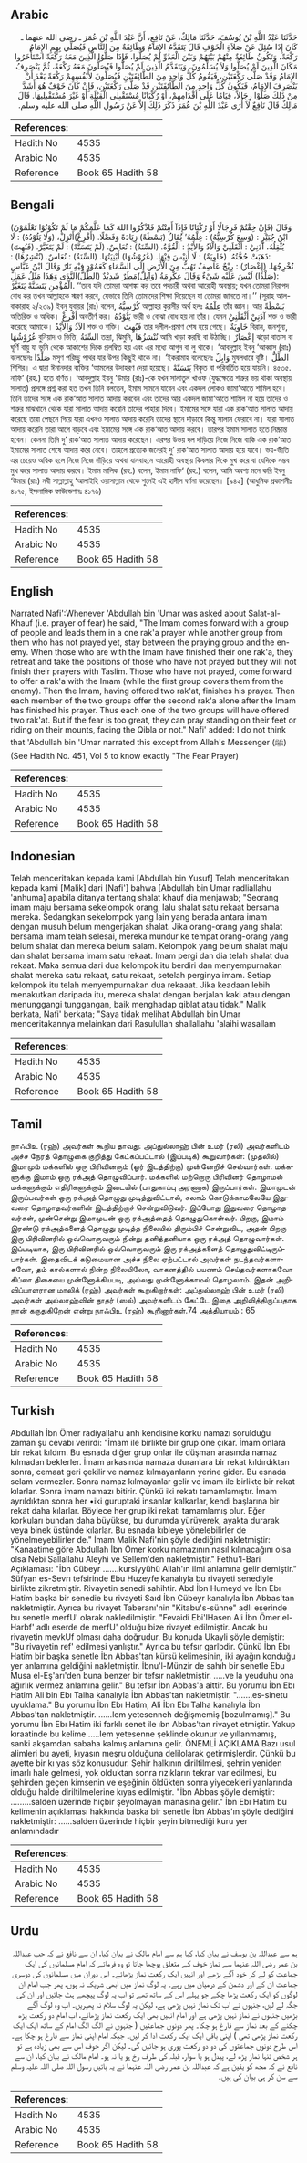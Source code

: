 ## Arabic


<div dir="rtl" lang="ar" style={{fontSize:'larger',backgroundColor:'#f8f9fa',padding:20}}>
حَدَّثَنَا عَبْدُ اللَّهِ بْنُ يُوسُفَ، حَدَّثَنَا مَالِكٌ، عَنْ نَافِعٍ، أَنَّ عَبْدَ اللَّهِ بْنَ عُمَرَ ـ رضى الله عنهما ـ كَانَ إِذَا سُئِلَ عَنْ صَلاَةِ الْخَوْفِ قَالَ يَتَقَدَّمُ الإِمَامُ وَطَائِفَةٌ مِنَ النَّاسِ فَيُصَلِّي بِهِمِ الإِمَامُ رَكْعَةً، وَتَكُونُ طَائِفَةٌ مِنْهُمْ بَيْنَهُمْ وَبَيْنَ الْعَدُوِّ لَمْ يُصَلُّوا، فَإِذَا صَلَّوُا الَّذِينَ مَعَهُ رَكْعَةً اسْتَأْخَرُوا مَكَانَ الَّذِينَ لَمْ يُصَلُّوا وَلاَ يُسَلِّمُونَ، وَيَتَقَدَّمُ الَّذِينَ لَمْ يُصَلُّوا فَيُصَلُّونَ مَعَهُ رَكْعَةً، ثُمَّ يَنْصَرِفُ الإِمَامُ وَقَدْ صَلَّى رَكْعَتَيْنِ، فَيَقُومُ كُلُّ وَاحِدٍ مِنَ الطَّائِفَتَيْنِ فَيُصَلُّونَ لأَنْفُسِهِمْ رَكْعَةً بَعْدَ أَنْ يَنْصَرِفَ الإِمَامُ، فَيَكُونُ كُلُّ وَاحِدٍ مِنَ الطَّائِفَتَيْنِ قَدْ صَلَّى رَكْعَتَيْنِ، فَإِنْ كَانَ خَوْفٌ هُوَ أَشَدَّ مِنْ ذَلِكَ صَلَّوْا رِجَالاً، قِيَامًا عَلَى أَقْدَامِهِمْ، أَوْ رُكْبَانًا مُسْتَقْبِلِي الْقِبْلَةِ أَوْ غَيْرَ مُسْتَقْبِلِيهَا‏.‏ قَالَ مَالِكٌ قَالَ نَافِعٌ لاَ أُرَى عَبْدَ اللَّهِ بْنَ عُمَرَ ذَكَرَ ذَلِكَ إِلاَّ عَنْ رَسُولِ اللَّهِ صلى الله عليه وسلم‏.‏
</div>
<div style={{backgroundColor:'#f8f9fa',padding:20, marginBottom: 10}}><table> <thead> <tr> <th>References:</th> <th></th> </tr> </thead> <tbody><tr><td>Hadith No</td><td>4535</td></tr><tr><td>Arabic No</td><td>4535</td></tr><tr><td>Reference</td><td>Book 65 Hadith 58</td></tr></tbody></table></div>

## Bengali


<div dir="ltr" lang="bn" style={{fontSize:'larger',backgroundColor:'#f8f9fa',padding:20}}>
(فَإِنْ خِفْتُمْ فَرِجَالًا أَوْ رُكْبَانًا فَإِذَآ أَمِنْتُمْ فَاذْكُرُوا اللهَ كَمَا عَلَّمَكُمْ مَا لَمْ تَكُوْنُوْا تَعْلَمُوْنَ) وَقَالَ ابْنُ جُبَيْرٍ : (وَسِعَ كُرْسِيُّهُ) : عِلْمُهُ’ يُقَالُ (بَسْطَةً) زِيَادَةً وَفَضْلًا. (أَفْرِغْ)أَنْزِلْ، (وَلَا يَئُوْدُهُ) : لَا يُثْقِلُهُ، آدَنِيْ : أَثْقَلَنِيْ وَالْآدُ وَالأَيْدُ : الْقُوَّةُ. (السِّنَةُ) : نُعَاسٌ. (لَمْ يَتَسَنَّهْ) : لَمْ يَتَغَيَّرْ. (فَبُهِتَ) :ذَهَبَتْ حُجَّتُهُ. (خَاوِيَةٌ) : لَا أَنِيْسَ فِيْهَا. (عُرُوْشُهَا) أَبْنِيَتُهَا. (السِّنَةُ) : نُعَاسٌ. (نُنْشِرُهَا) : نُخْرِجُهَا. (إِعْصَارٌ) : رِيْحٌ عَاصِفٌ تَهُبُّ مِنَ الْأَرْضِ إِلَى السَّمَاءِ كَعَمُوْدٍ فِيْهِ نَارٌ وَقَالَ ابْنُ عَبَّاسٍ :(صَلْدًا) لَيْسَ عَلَيْهِ شَيْءٌ وَقَالَ عِكْرِمَةُ (وَابِلٌ)مَطَرٌ شَدِيْدٌ (الطَّلُّ)النَّدَى وَهَذَا مَثَلُ عَمَلِ الْمُؤْمِنِ يَتَسَنَّهْ يَتَغَيَّرْ. ‘‘তবে যদি তোমরা আশঙ্কা কর তবে পদচারী অথবা আরোহী অবস্থায়; যখন তোমরা নিরাপদ বোধ কর তখন আল্লাহকে স্মরণ করবে, যেভাবে তিনি তোমাদের শিক্ষা দিয়েছেন যা তোমরা জানতে না।’’ (সূরাহ আল-বাকারাহ ২/২৩৯) ইবনু যুবায়র (রাঃ) বলেন, كُرْسِيُّهُ আল্লাহর কুরসীর অর্থ হলঃ عِلْمُهُ তাঁর জ্ঞান। আর بَسْطَةً অতিরিক্ত ও অধিক। أَفْرِغْ অবতীর্ণ কর। يَئُوْدُهُ ভারী ও বোঝা বোধ হয় না তাঁর। যেমন آدَنِيْ أَثْقَلَنِيْ শক্ত ও ভারী করেছে আমাকে। الآدُ وَالأَيْدُ শক্ত ও শক্তি। فَبُهِتَ তার দলীল-প্রমাণ শেষ হয়ে গেছে। خَاوِيَةٌ বিরান, জনশূন্য, عُرُوْشُهَا বুনিয়াদ ও ভিত্তি, السِّنَةُ তন্দ্রা, ঝিমুনি, نُنْشزُهَا আমি খাড়া করছি বা উঠাচ্ছি। إِعْصَارٌ ঝড়ো বাতাস বা ঘূর্ণি বায়ু যা ভূমি থেকে আকাশের দিকে প্রলম্বিত হয় এবং এর মধ্যে আগুন বা লু থাকে। ‘আবদুল্লাহ ইবনু ‘আব্বাস (রাঃ) বলেছেনঃ صَلْدًا মসৃণ পরিচ্ছ্ন্ন পাথর যার উপর কিছু্ই থাকে না। ‘ইকরামাহ বলেছেনঃ وَابِلٌ মুষলধারে বৃষ্টি। الطَّلُّ শিশির। এ দ্বারা ঈমানদার ব্যক্তির ‘আমলের উদাহরণ দেয়া হয়েছে। يَتَسَنَّهْ বিকৃত বা পরিবর্তিত হয়ে যায়নি। ৪৫৩৫. নাফি‘ (রহ.) হতে বর্ণিত। ‘আবদুল্লাহ ইবনু ‘উমার (রাঃ)-কে যখন সালাতুল খাওফ (যুদ্ধক্ষেত্রে শত্রুর ভয় থাকা অবস্থায় সালাত) প্রসঙ্গে প্রশ্ন করা হত তখন তিনি বলতেন, ইমাম সামনে যাবেন এবং একদল লোকও জামা‘আতে শামিল হবে। তিনি তাদের সঙ্গে এক রাক‘আত সালাত আদায় করবেন এবং তাদের আর একদল জামা‘আতে শামিল না হয়ে তাদের ও শত্রুর মাঝখানে থেকে যারা সালাত আদায় করেনি তাদের পাহারা দিবে। ইমামের সঙ্গে যারা এক রাক‘আত সালাত আদায় করেছে তারা পেছনে গিয়ে যারা এখনও সালাত আদায় করেনি তাদের স্থানে দাঁড়াবে কিন্তু সালাম ফেরাবে না। যারা সালাত আদায় করেনি তারা আগে বাড়বে এবং ইমামের সঙ্গে এক রাক‘আত আদায় করবে। তারপর ইমাম সালাত হতে নিষ্ক্রান্ত হবেন। কেননা তিনি দু’ রাক‘আত সালাত আদায় করেছেন। এরপর উভয় দল দাঁড়িয়ে নিজে নিজে বাকি এক রাক‘আত ইমামের সালাত শেষে আদায় করে নেবে। তাহলে প্রত্যেক জনেরই দু’ রাক‘আত সালাত আদায় হয়ে যাবে। ভয়-ভীতি এর চেয়েও অধিক হলে নিজে নিজে দাঁড়িয়ে অথবা যানবাহনে আরোহী অবস্থায় কিবলার দিকে মুখ করে বা যেদিকে সম্ভব মুখ করে সালাত আদায় করবে। ইমাম মালিক (রহ.) বলেন, ইমাম নাফি‘ (রহ.) বলেন, আমি অবশ্য মনে করি ইবনু ‘উমার (রাঃ) নবী সাল্লাল্লাহু ‘আলাইহি ওয়াসাল্লাম থেকে শুনেই এই হাদীস বর্ণনা করেছেন। [৯৪২] (আধুনিক প্রকাশনীঃ ৪১৭৫, ইসলামিক ফাউন্ডেশনঃ ৪১৭৬)
</div>
<div style={{backgroundColor:'#f8f9fa',padding:20, marginBottom: 10}}><table> <thead> <tr> <th>References:</th> <th></th> </tr> </thead> <tbody><tr><td>Hadith No</td><td>4535</td></tr><tr><td>Arabic No</td><td>4535</td></tr><tr><td>Reference</td><td>Book 65 Hadith 58</td></tr></tbody></table></div>

## English


<div dir="ltr" lang="en" style={{fontSize:'larger',backgroundColor:'#f8f9fa',padding:20}}>
Narrated Nafi':Whenever 'Abdullah bin 'Umar was asked about Salat-al-Khauf (i.e. prayer of fear) he said, "The Imam comes forward with a group of people and leads them in a one rak'a prayer while another group from them who has not prayed yet, stay between the praying group and the enemy. When those who are with the Imam have finished their one rak'a, they retreat and take the positions of those who have not prayed but they will not finish their prayers with Taslim. Those who have not prayed, come forward to offer a rak'a with the Imam (while the first group covers them from the enemy). Then the Imam, having offered two rak'at, finishes his prayer. Then each member of the two groups offer the second rak'a alone after the Imam has finished his prayer. Thus each one of the two groups will have offered two rak'at. But if the fear is too great, they can pray standing on their feet or riding on their mounts, facing the Qibla or not." Nafi' added: I do not think that 'Abdullah bin 'Umar narrated this except from Allah's Messenger (ﷺ) (See Hadith No. 451, Vol 5 to know exactly "The Fear Prayer)
</div>
<div style={{backgroundColor:'#f8f9fa',padding:20, marginBottom: 10}}><table> <thead> <tr> <th>References:</th> <th></th> </tr> </thead> <tbody><tr><td>Hadith No</td><td>4535</td></tr><tr><td>Arabic No</td><td>4535</td></tr><tr><td>Reference</td><td>Book 65 Hadith 58</td></tr></tbody></table></div>

## Indonesian


<div dir="ltr" lang="id" style={{fontSize:'larger',backgroundColor:'#f8f9fa',padding:20}}>
Telah menceritakan kepada kami [Abdullah bin Yusuf] Telah menceritakan kepada kami [Malik] dari [Nafi'] bahwa [Abdullah bin Umar radliallahu 'anhuma] apabila ditanya tentang shalat khauf dia menjawab; "Seorang imam maju bersama sekelompok orang, lalu shalat satu rekaat bersama mereka. Sedangkan sekelompok yang lain yang berada antara imam dengan musuh belum mengerjakan shalat. Jika orang-orang yang shalat bersama imam telah selesai, mereka mundur ke tempat orang-orang yang belum shalat dan mereka belum salam. Kelompok yang belum shalat maju dan shalat bersama imam satu rekaat. Imam pergi dan dia telah shalat dua rekaat. Maka semua dari dua kelompok itu berdiri dan menyempurnakan shalat mereka satu rekaat, satu rekaat, setelah perginya imam. Setiap kelompok itu telah menyempurnakan dua rekaaat. Jika keadaan lebih menakutkan daripada itu, mereka shalat dengan berjalan kaki atau dengan menunggangi tunggangan, baik menghadap qiblat atau tidak." Malik berkata, Nafi' berkata; "Saya tidak melihat Abdullah bin Umar menceritakannya melainkan dari Rasulullah shallallahu 'alaihi wasallam
</div>
<div style={{backgroundColor:'#f8f9fa',padding:20, marginBottom: 10}}><table> <thead> <tr> <th>References:</th> <th></th> </tr> </thead> <tbody><tr><td>Hadith No</td><td>4535</td></tr><tr><td>Arabic No</td><td>4535</td></tr><tr><td>Reference</td><td>Book 65 Hadith 58</td></tr></tbody></table></div>

## Tamil


<div dir="ltr" lang="ta" style={{fontSize:'larger',backgroundColor:'#f8f9fa',padding:20}}>
நாஃபிஉ (ரஹ்) அவர்கள் கூறிய தாவது: அப்துல்லாஹ் பின் உமர் (ரலி) அவர்களிடம் அச்ச நேரத் தொழுகை குறித்து கேட்கப்பட்டால் (இப்படிக்) கூறுவார்கள்: (முதலில்) இமாமும் மக்களில் ஒரு பிரிவினரும் (ஓர் இடத்திற்கு) முன்னேறிச் செல்வார்கள். மக்களுக்கு இமாம் ஒரு ரக்அத் தொழுவிப்பார். மக்களில் மற்றொரு பிரிவினர் தொழாமல் மக்களுக்கும் எதிரிகளுக்கும் இடையில் (பாதுகாப்பு அரணாக) இருப்பார்கள். இமாமுடன் இருப்பவர்கள் ஒரு ரக்அத் தொழுது முடித்துவிட்டால், சலாம் கொடுக்காமலேயே இதுவரை தொழாதவர்களின் இடத்திற்குச் சென்றுவிடுவர். இப்போது இதுவரை தொழாதவர்கள், முன்சென்று இமாமுடன் ஒரு ரக்அத்தைத் தொழுதுகொள்வர். பிறகு, இமாம் இரண்டு ரக்அத்களைத் தொழுது முடித்த நிலையில் திரும்பிச் சென்றுவிட, அதன் பிறகு இரு பிரிவினரில் ஒவ்வொருவரும் நின்று தனித்தனியாக ஒரு ரக்அத் தொழுவார்கள். இப்படியாக, இரு பிரிவினரில் ஒவ்வொருவரும் இரு ரக்அத்களைத் தொழுதுவிட்டிருப்பார்கள். இதைவிடக் கடுமையான அச்ச நிலை ஏற்பட்டால் அவர்கள் நடந்தவர்களாகவோ, தம் கால்களால் நின்ற நிலையிலோ, வாகனத்தில் பயணம் செய்தவர்களாகவோ கிப்லா திசையை முன்னோக்கியபடி, அல்லது முன்னோக்காமல் தொழலாம். இதன் அறிவிப்பாளரான மாலிக் (ரஹ்) அவர்கள் கூறுகிறார்கள்: அப்துல்லாஹ் பின் உமர் (ரலி) அவர்கள் அல்லாஹ்வின் தூதர் (ஸல்) அவர்களிடம் கேட்டே இதை அறிவித்திருப்பதாக நான் கருதுகிறேன் என்று நாஃபிஉ (ரஹ்) கூறினார்கள்.74 அத்தியாயம் : 65
</div>
<div style={{backgroundColor:'#f8f9fa',padding:20, marginBottom: 10}}><table> <thead> <tr> <th>References:</th> <th></th> </tr> </thead> <tbody><tr><td>Hadith No</td><td>4535</td></tr><tr><td>Arabic No</td><td>4535</td></tr><tr><td>Reference</td><td>Book 65 Hadith 58</td></tr></tbody></table></div>

## Turkish


<div dir="ltr" lang="tr" style={{fontSize:'larger',backgroundColor:'#f8f9fa',padding:20}}>
Abdullah İbn Ömer radiyallahu anh kendisine korku namazı sorulduğu zaman şu cevabı verirdi: "İmam ile birlikte bir grup öne çıkar. İmam onlara bir rekat kıldım. Bu esnada diğer grup onlar ile düşman arasında namaz kılmadan beklerler. İmam arkasında namaza duranlara bir rekat kıldırdıktan sonra, cemaat geri çekilir ve namaz kılmayanların yerine gider. Bu esnada selam vermezler. Sonra namaz kılmayanlar gelir ve imam ile birlikte bir rekat kılarlar. Sonra imam namazı bitirir. Çünkü iki rekatı tamamlamıştır. İmam ayrıldıktan sonra her •iki guruptaki insanlar kalkarlar, kendi başlarına bir rekat daha kılarlar. Böylece her grup iki rekatı tamamlamış olur. Eğer korkuları bundan daha büyükse, bu durumda yürüyerek, ayakta durarak veya binek üstünde kılarlar. Bu esnada kıbleye yönelebilirler de yönelmeyebilirler de." İmam Malik Nafi'nin şöyle dediğini nakletmiştir: "Kanaatime göre Abdullah İbn Ömer korku namazının nasıl kılınacağını olsa olsa Nebi Sallallahu Aleyhi ve Sellem'den nakletmiştir." Fethu'l-Bari Açıklaması: "İbn Cübeyr .......kursiyyühü Allah'ın ilmi anlamına gelir demiştir." Süfyan es-Sevrı tefsirinde Ebu Huzeyfe kanalıyla bu rivayeti senediyle birlikte zikretmiştir. Rivayetin senedi sahihtir. Abd İbn Humeyd ve İbn Ebı Hatim başka bir senedie bu rivayeti Saıd İbn Cübeyr kanalıyla İbn Abbas'tan nakletmiştir. Ayrıca bu rivayet Taberanı'nin "Kitabu's-sünne" adlı eserinde bu senetle merfU' olarak nakledilmiştir. "Fevaidi Ebi'lHasen Ali İbn Ömer el-Harbf' adlı eserde de merfU' olduğu bize rivayet edilmiştir. Ancak bu rivayetin mevkUf olması daha doğrudur. Bu konuda Ukayli şöyle demiştir: "Bu rivayetin ref' edilmesi yanlıştır." Ayrıca bu tefsır garlbdir. Çünkü İbn Ebı Hatim bir başka senetle İbn Abbas'tan kürsü kelimesinin, iki ayağın konduğu yer anlamına geldiğini nakletmiştir. İbnu'l-Münzir de sahıh bir senetle Ebu Musa el-Eş'arı'den buna benzer bir tefsır nakletmiştir. .....ve la yeuduhu ona ağırlık vermez anlamına gelir." Bu tefsır İbn Abbas'a aittir. Bu yorumu İbn Ebı Hatim Ali bin Ebı Talha kanalıyla İbn Abbas'tan nakletmiştir. ".......es-sinetu uyuklama." Bu yorumu İbn Ebı Hatim, Ali İbn Ebı Talha kanalıyla İbn Abbas'tan nakletmiştir. ......lem yetesenneh değişmemiş [bozulmamış]." Bu yorumu İbn Ebı Hatim iki farklı senet ile ıbn Abbas'tan rivayet etmiştir. Yakup kıraatinde bu kelime .....Iem yetesenne şeklinde okunur ve yıllanmamış, sanki akşamdan sabaha kalmış anlamına gelir. ÖNEMLİ AÇiKLAMA Bazı usul alimleri bu ayeti, kıyasın meşru olduğuna delilolarak getirmişlerdir. Çünkü bu ayette bir kı yas söz konusudur. Şehir halkının diriltilmesi, şehrin yeniden imarlı hale gelmesi, yok olduktan sonra rızıkların tekrar var edilmesi, bu şehirden geçen kimsenin ve eşeğinin öldükten sonra yiyecekleri yanlarında olduğu halde diriltilmelerine kıyas edilmiştir. "İbn Abbas şöyle demiştir: .........salden üzerinde hiçbir şeyolmayan manasına gelir." İbn Ebı Hatim bu kelimenin açıklaması hakkında başka bir senetle İbn Abbas'ın şöyle dediğini nakletmiştir: ......salden üzerinde hiçbir şeyin bitmediği kuru yer anlamındadır
</div>
<div style={{backgroundColor:'#f8f9fa',padding:20, marginBottom: 10}}><table> <thead> <tr> <th>References:</th> <th></th> </tr> </thead> <tbody><tr><td>Hadith No</td><td>4535</td></tr><tr><td>Arabic No</td><td>4535</td></tr><tr><td>Reference</td><td>Book 65 Hadith 58</td></tr></tbody></table></div>

## Urdu


<div dir="rtl" lang="ur" style={{fontSize:'larger',backgroundColor:'#f8f9fa',padding:20}}>
ہم سے عبداللہ بن یوسف نے بیان کیا، کہا ہم سے امام مالک نے بیان کیا، ان سے نافع نے کہ جب عبداللہ بن عمر رضی اللہ عنہما سے نماز خوف کے متعلق پوچھا جاتا تو وہ فرماتے کہ امام مسلمانوں کی ایک جماعت کو لے کر خود آگے بڑھے اور انہیں ایک رکعت نماز پڑھائے۔ اس دوران میں مسلمانوں کی دوسری جماعت ان کے اور دشمن کے درمیان میں رہے۔ یہ لوگ نماز میں ابھی شریک نہ ہوں، پھر جب امام ان لوگوں کو ایک رکعت پڑھا چکے جو پہلے اس کے ساتھ تھے تو اب یہ لوگ پیچھے ہٹ جائیں اور ان کی جگہ لے لیں، جنہوں نے اب تک نماز نہیں پڑھی ہے، لیکن یہ لوگ سلام نہ پھیریں۔ اب وہ لوگ آگے بڑھیں جنہوں نے نماز نہیں پڑھی ہے اور امام انہیں بھی ایک رکعت نماز پڑھائے، اب امام دو رکعت پڑھ چکنے کے بعد نماز سے فارغ ہو چکا۔ پھر دونوں جماعتیں ( جنہوں نے الگ الگ امام کے ساتھ ایک ایک رکعت نماز پڑھی تھی ) اپنی باقی ایک ایک رکعت ادا کر لیں۔ جبکہ امام اپنی نماز سے فارغ ہو چکا ہے۔ اس طرح دونوں جماعتوں کی دو دو رکعت پوری ہو جائیں گی۔ لیکن اگر خوف اس سے بھی زیادہ ہے تو ہر شخص تنہا نماز پڑھ لے، پیدل ہو یا سوار، قبلہ کی طرف رخ ہو یا نہ ہو۔ امام مالک نے بیان کیا، ان سے نافع نے کہ مجھ کو یقین ہے کہ عبداللہ بن عمر رضی اللہ عنہما نے یہ باتیں رسول اللہ صلی اللہ علیہ وسلم سے سن کر ہی بیان کی ہیں۔
</div>
<div style={{backgroundColor:'#f8f9fa',padding:20, marginBottom: 10}}><table> <thead> <tr> <th>References:</th> <th></th> </tr> </thead> <tbody><tr><td>Hadith No</td><td>4535</td></tr><tr><td>Arabic No</td><td>4535</td></tr><tr><td>Reference</td><td>Book 65 Hadith 58</td></tr></tbody></table></div>